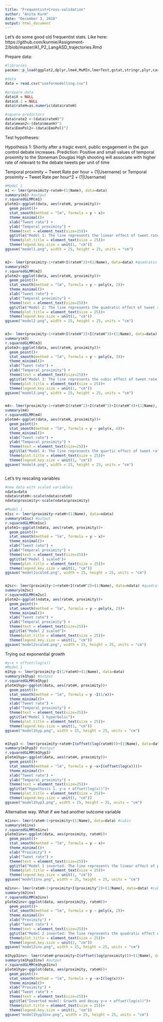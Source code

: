 ```yaml
---
title: "Frequentist+Cross-validation"
author: "Anita Kurm"
date: "December 3, 2018"
output: html_document
---
```


Let's do some good old frequentist stats. Like here: https://github.com/kurmie/Assignment-2/blob/master/A1_P2_LangASD_trajectories.Rmd

Prepare data:
```r
#libraries 
pacman::p_load(ggplot2,dplyr,lme4,MuMIn,lmerTest,gstat,stringr,plyr,caret,modelr,ModelMetrics,Metrics, tidyverse,simr,MASS)

#data
data = read.csv("useformodelling.csv")

#prepare data
data$X = NULL
data$X.1 = NULL
data$rateH=as.numeric(data$rateH)

#square predictors
data$rate2 <-(data$rateH)^2
data$mean2<-(data$meanH)^2
data$EmoPol2<-(data$EmoPol)^2
```

Test hypotheses:

Hypothesis 1: Shortly after a tragic event, public engagement in the gun control debate increases.
Prediction: Positive and small values of temporal proximity to the Stoneman Douglas High shooting will associate with higher rate of relevant to the debate tweets per unit of time

Temporal proximity ~ Tweet Rate per hour + (1|Username)
or
Temporal proximity ~ Tweet Rate per hour^2 + (1|Username)

```r
#Model 1
m1 <- lmer(proximity~rateH+(1|Name), data=data)
summary(m1) #output
r.squaredGLMM(m1)
plotm1<-ggplot(data, aes(rateH, proximity))+
  geom_point()+
  stat_smooth(method = "lm", formula = y ~ x)+
  theme_minimal()+
  xlab("Tweet rate") +
  ylab("Temporal proximity") +
  theme(text = element_text(size=25))+
  ggtitle("Model 1: The line represents the linear effect of tweet rate on proximity")+
  theme(plot.title = element_text(size = 25))+
  theme(legend.key.size = unit(1, "cm"))
ggsave("model1.png", width = 25, height = 25, units = "cm")


m2<- lmer(proximity~1+rateH+I(rateH^2)+(1|Name), data=data) #quadratic
summary(m2)
r.squaredGLMM(m2)
plotm2<-ggplot(data, aes(rateH, proximity))+
  geom_point()+
  stat_smooth(method = "lm", formula = y ~ poly(x, 2))+
  theme_minimal()+
  xlab("Tweet rate") +
  ylab("Temporal proximity") +
  theme(text = element_text(size=25))+
  ggtitle("Model 2: The line represents the quadratic effect of tweet rate on proximity")+
  theme(plot.title = element_text(size = 25))+
  theme(legend.key.size = unit(1, "cm"))
ggsave("model2.png", width = 25, height = 25, units = "cm")


m3<- lmer(proximity~1+rateH+I(rateH^2)+I(rateH^3)+(1|Name), data=data) #cubic
summary(m3)
r.squaredGLMM(m3)
plotm3<-ggplot(data, aes(rateH, proximity))+
  geom_point()+
  stat_smooth(method = "lm", formula = y ~ poly(x, 3))+
  theme_minimal()+
  xlab("Tweet rate") +
  ylab("Temporal proximity") +
  theme(text = element_text(size=25))+
  ggtitle("Model 3: The line represents the cubic effect of tweet rate on proximity")+
  theme(plot.title = element_text(size = 25))+
  theme(legend.key.size = unit(1, "cm"))
ggsave("model3.png", width = 25, height = 25, units = "cm")


m4<- lmer(proximity~1+rateH+I(rateH^2)+I(rateH^3)+I(rateH^4)+(1|Name), data=data) #quartic
summary(m4)
r.squaredGLMM(m4)
plotm4<-ggplot(data, aes(rateH, proximity))+
  geom_point()+
  stat_smooth(method = "lm", formula = y ~ poly(x, 4))+
  theme_minimal()+
  xlab("Tweet rate") +
  ylab("Temporal proximity") +
  theme(text = element_text(size=25))+
  ggtitle("Model 4: The line represents the quartic effect of tweet rate on proximity")+
  theme(plot.title = element_text(size = 25))+
  theme(legend.key.size = unit(1, "cm"))
ggsave("model4.png", width = 25, height = 25, units = "cm")



```


Let's try rescaling variables
```r
#new data with scaled variables
ndata=data
ndata$rateH<-scale(ndata$rateH)
ndata$proximity<-scale(ndata$proximity)

#Model 1
m1sc <- lmer(proximity~rateH+(1|Name), data=ndata)
summary(m1sc) #output
r.squaredGLMM(m1sc)
plotm1<-ggplot(ndata, aes(rateH, proximity))+
  geom_point()+
  stat_smooth(method = "lm", formula = y ~ x)+
  theme_minimal()+
  xlab("Tweet rate") +
  ylab("Temporal proximity") +
  theme(text = element_text(size=25))+
  ggtitle("Model 1 scaled")+
  theme(plot.title = element_text(size = 25))+
  theme(legend.key.size = unit(1, "cm"))
ggsave("model1scaled.png", width = 25, height = 25, units = "cm")


m2sc<- lmer(proximity~1+rateH+I(rateH^2)+(1|Name), data=ndata) #quadratic
summary(m2sc)
r.squaredGLMM(m2sc)
plotm2<-ggplot(ndata, aes(rateH, proximity))+
  geom_point()+
  stat_smooth(method = "lm", formula = y ~ poly(x, 2))+
  theme_minimal()+
  xlab("Tweet rate") +
  ylab("Temporal proximity") +
  theme(text = element_text(size=25))+
  ggtitle("Model 2 scaled")+
  theme(plot.title = element_text(size = 25))+
  theme(legend.key.size = unit(1, "cm"))
ggsave("model2scaled.png", width = 25, height = 25, units = "cm")

```


Trying out exponential growth
```r
#y~x + offset(log(x))
#Model 1
m1hyp <- lmer(proximity~I(1/rateH)+(1|Name), data=data)
summary(m1hyp) #output
r.squaredGLMM(m1hyp)
plotm1hyp<-ggplot(data, aes(rateH, proximity))+
  geom_point()+
  stat_smooth(method = "lm", formula = y ~I(1/x))+
  theme_minimal()+
  xlab("Tweet rate") +
  ylab("Temporal proximity") +
  theme(text = element_text(size=25))+
  ggtitle("Model 1 hyperbolic")+
  theme(plot.title = element_text(size = 25))+
  theme(legend.key.size = unit(1, "cm"))
ggsave("model1hyp.png", width = 25, height = 25, units = "cm")


m1hyp3 <- lmer(proximity~rateH+I(offset(log(rateH)))+(1|Name), data=data)
summary(m1hyp3) #output
r.squaredGLMM(m1hyp3)
plotm1hyp<-ggplot(data, aes(rateH, proximity))+
  geom_point()+
  stat_smooth(method = "lm", formula = y ~x+I(offset(log(x))))+
  theme_minimal()+
  xlab("Tweet rate") +
  ylab("Temporal proximity") +
  theme(text = element_text(size=25))+
  ggtitle("Hypothesis 1. y~x + offset(log(x))")+
  theme(plot.title = element_text(size = 25))+
  theme(legend.key.size = unit(1, "cm"))
ggsave("model1hyp3.png", width = 25, height = 25, units = "cm")
```


Alternative way. What if we had another outcome variable
```r
m1inv<- lmer(rateH~1+proximity+(1|Name), data=data) #cubic
summary(m1inv)
r.squaredGLMM(m1inv)
plotm1inv<-ggplot(data, aes(proximity, rateH))+
  geom_point()+
  stat_smooth(method = "lm", formula = y ~ x)+
  theme_minimal()+
  xlab("Proximity") +
  ylab("Tweet rate") +
  theme(text = element_text(size=25))+
  ggtitle("Model 1 inverted: The line represents the linear effect of proximity on tweet rate")+
  theme(plot.title = element_text(size = 25))+
  theme(legend.key.size = unit(1, "cm"))
ggsave("model1inv.png", width = 25, height = 25, units = "cm")

m2inv<- lmer(rateH~1+proximity+I(proximity^2)+(1|Name), data=data) #cubic
summary(m2inv)
r.squaredGLMM(m2inv)
plotm2inv<-ggplot(data, aes(proximity, rateH))+
  geom_point()+
  stat_smooth(method = "lm", formula = y ~ poly(x, 2))+
  theme_minimal()+
  xlab("Proximity") +
  ylab("Tweet rate") +
  theme(text = element_text(size=25))+
  ggtitle("Model 2 inverted: The line represents the quadratic effect of proximity on tweet rate")+
  theme(plot.title = element_text(size = 25))+
  theme(legend.key.size = unit(1, "cm"))
ggsave("model2inv.png", width = 25, height = 25, units = "cm")

m1hyp3inv<- lmer(rateH~proximity+I(offset(log(proximity)))+(1|Name), data=data)
summary(m1hyp3inv) #output
r.squaredGLMM(m1hyp3inv)
plotm1hyp<-ggplot(data, aes(proximity, rateH))+
  geom_point()+
  stat_smooth(method = "lm", formula = y ~x+I(log(x)))+
  theme_minimal()+
  xlab("Proximity") +
  ylab("Tweet rate") +
  theme(text = element_text(size=25))+
  ggtitle("Inverted model: Growth and decay y~x + offset(log(x))")+
  theme(plot.title = element_text(size = 25))+
  theme(legend.key.size = unit(1, "cm"))
ggsave("model1hyp3inv.png", width = 25, height = 25, units = "cm")
```

